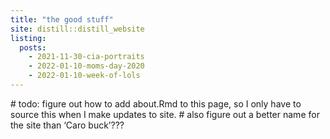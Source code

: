 ```yaml
---
title: "the good stuff"
site: distill::distill_website
listing: 
  posts:
    - 2021-11-30-cia-portraits
    - 2022-01-10-moms-day-2020
    - 2022-01-10-week-of-lols
---
```

  # todo: figure out how to add about.Rmd to this page, so I only have to source this when I make updates to site.
  # also figure out a better name for the site than 'Caro buck'???